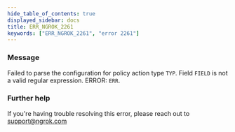 ```yaml
---
hide_table_of_contents: true
displayed_sidebar: docs
title: ERR_NGROK_2261
keywords: ["ERR_NGROK_2261", "error 2261"]
---
```


### Message

Failed to parse the configuration for policy action type `TYP`.
Field `FIELD` is not a valid regular expression.
ERROR: `ERR`.

### Further help

If you're having trouble resolving this error, please reach out to [support@ngrok.com](mailto:support@ngrok.com?subject=Help%20with%20ERR_NGROK_2261)
